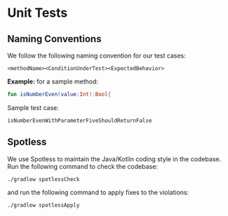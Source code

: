 # Unit Tests

## Naming Conventions

We follow the following naming convention for our test cases:
```
<methodName><ConditionUnderTest><ExpectedBehavior>
```

**Example:** for a sample method:
```kotlin
fun isNumberEven(value:Int):Bool{
```

Sample test case:

```
isNumberEvenWithParameterFiveShouldReturnFalse
```

## Spotless
We use Spotless to maintain the Java/Kotlin coding style in the codebase. Run the following command to check the codebase:

```
./gradlew spotlessCheck
```

and run the following command to apply fixes to the violations:

```
./gradlew spotlessApply
```
